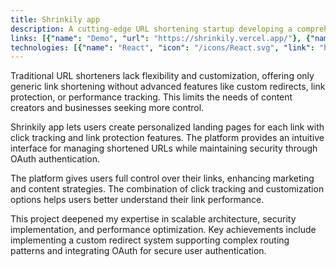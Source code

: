 ```yaml
---
title: Shrinkily app
description: A cutting-edge URL shortening startup developing a comprehensive link management platform with advanced features like custom redirections, caching, internationalization, and OAuth authentication.
links: [{"name": "Demo", "url": "https://shrinkily.vercel.app/"}, {"name": "Repository", "url": "https://github.com/JosePabloSG/shrinkily-app"}]
technologies: [{"name": "React", "icon": "/icons/React.svg", "link": "https://react.dev"}, {"name": "Next.js", "icon": "/icons/Nextjs.svg", "link": "https://nextjs.org"}, {"name": "TypeScript", "icon": "/icons/Typescript.svg", "link": "https://www.typescriptlang.org"}, {"name": "Tailwind CSS", "icon": "/icons/Tailwindcss.svg", "link": "https://tailwindcss.com"},{"name": "React Hook Form", "icon": "/icons/react-hook-form.svg", "link":"https://react-hook-form.com/"}, {"name": "shadcn/ui", "icon": "/icons/shadcn-ui.svg", "link": "https://ui.shadcn.com"}, {"name": "Radix UI", "icon": "/icons/radix-ui.svg", "link": "https://www.radix-ui.com/"},{"name": "Frame Motion", "icon": "/icons/Framermotion.svg", "link": "https://www.framer.com/motion"}, {"name": "Json Web Tokens", "icon": "/icons/Jwt.svg", "link": "https://jwt.io"}, {"name": "Auth0", "icon": "/icons/Auth0.svg", "link": "https://auth0.com"}, {"name": "Prisma", "icon": "/icons/Prisma.svg", "link": "https://www.prisma.io"},{"name": "Turso","icon":"/icons/Turso.svg","link": "https://turso.tech"},{"name": "EsLint", "icon": "/icons/Eslint.svg", "link": "https://eslint.org"}, {"name": "Zod", "icon": "/icons/Zod.svg", "link": "https://zod.dev"}, {"name": "Next intl", "icon": "/icons/Global.svg", "link": "https://next-intl-docs.vercel.app"},{"name": "Vercel", "icon": "/icons/vercel.svg", "link": "https://vercel.com/"}]
---
```


Traditional URL shorteners lack flexibility and customization, offering only generic link shortening without advanced features like custom redirects, link protection, or performance tracking. This limits the needs of content creators and businesses seeking more control.

Shrinkily app lets users create personalized landing pages for each link with click tracking and link protection features. The platform provides an intuitive interface for managing shortened URLs while maintaining security through OAuth authentication.

The platform gives users full control over their links, enhancing marketing and content strategies. The combination of click tracking and customization options helps users better understand their link performance.

This project deepened my expertise in scalable architecture, security implementation, and performance optimization. Key achievements include implementing a custom redirect system supporting complex routing patterns and integrating OAuth for secure user authentication.